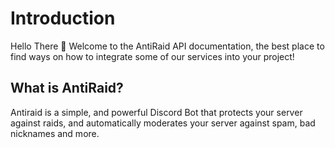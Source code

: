 # Introduction

Hello There 👋
Welcome to the AntiRaid API documentation, the best place to find ways on how to integrate some of our services into your project!

## What is AntiRaid?

Antiraid is a simple, and powerful Discord Bot that protects your server against raids, and automatically moderates your server against spam, bad nicknames and more.
